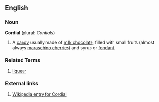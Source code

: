 ==English==

===Noun===
'''Cordial''' (plural: ''Cordials'')
# A [[candy]] usually made of [[milk chocolate]], filled with small fruits (almost always [[maraschino cherries]]) and syrup or [[fondant]].


===Related Terms===
# [[liqueur]]

===External links===
# [[w:cordial|Wikipedia entry for Cordial]]

{{Stub}}